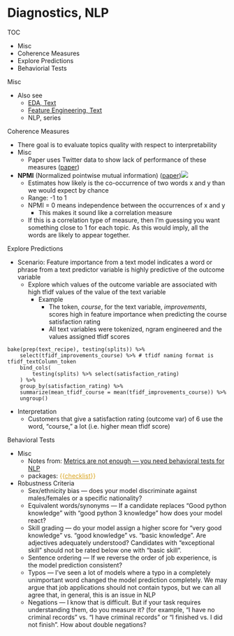 # Diagnostics, NLP

TOC

* Misc
* Coherence Measures
* Explore Predictions
* Behaviorial Tests





Misc

* Also see
	* [EDA, Text](EDA, Text)
	* [Feature Engineering, Text](Feature Engineering, Text)
	* NLP, series



Coherence Measures

* There goal is to evaluate topics quality with respect to interpretability
* Misc
	* Paper uses Twitter data to show lack of performance of these measures ([paper](https://aclanthology.org/2021.naacl-main.300/))
* **NPMI** (Normalized pointwise mutual information) ([paper](https://www.researchgate.net/publication/267306132_Normalized_Pointwise_Mutual_Information_in_Collocation_Extraction))![](./_resources/Diagnostics,_NLP.resources/image.png)
	* Estimates how likely is the co-occurrence of two words x and y than we would expect by chance
	* Range: -1 to 1
	* NPMI = 0 means independence between the occurrences of x and y
		* This makes it sound like a correlation measure
	* If this is a correlation type of measure, then I'm guessing you want something close to 1 for each topic. As this would imply, all the words are likely to appear together.



Explore Predictions

* Scenario: Feature importance from a text model indicates a word or phrase from a text predictor variable is highly predictive of the outcome variable
	* Explore which values of the outcome variable are associated with high tfidf values of the value of the text variable
		* [Example]{.ribbon-highlight}
			* The token, _course_, for the text variable, _improvements_, scores high in feature importance when predicting the course satisfaction rating
			* All text variables were tokenized, ngram engineered and the values assigned tfidf scores

```
bake(prep(text_recipe), testing(splits)) %>%
    select(tfidf_improvements_course) %>% # tfidf naming format is tfidf_textColumn_token
    bind_cols(
        testing(splits) %>% select(satisfaction_rating)
    ) %>%
    group_by(satisfaction_rating) %>%
    summarize(mean_tfidf_course = mean(tfidf_improvements_course)) %>%
    ungroup()
```

* Interpretation
	* Customers that give a satisfaction rating (outcome var) of 6 use the word, "course," a lot (i.e. higher mean tfidf score)


Behavioral Tests

* Misc
	* Notes from: [Metrics are not enough — you need behavioral tests for NLP](https://towardsdatascience.com/metrics-are-not-enough-you-need-behavioral-tests-for-nlp-5e7bb600aa57)
	* packages: [{{]{style='color: goldenrod'}[checklist](https://github.com/marcotcr/checklist){style='color: goldenrod'}[}}]{style='color: goldenrod'}
* Robustness Criteria
	* Sex/ethnicity bias — does your model discriminate against males/females or a specific nationality?
	* Equivalent words/synonyms — If a candidate replaces “Good python knowledge” with “good python 3 knowledge” how does your model react?
	* Skill grading — do your model assign a higher score for “very good knowledge” vs. “good knowledge” vs. “basic knowledge”. Are adjectives adequately understood? Candidates with “exceptional skill” should not be rated below one with “basic skill”.
	* Sentence ordering — If we reverse the order of job experience, is the model prediction consistent?
	* Typos — I’ve seen a lot of models where a typo in a completely unimportant word changed the model prediction completely. We may argue that job applications should not contain typos, but we can all agree that, in general, this is an issue in NLP
	* Negations — I know that is difficult. But if your task requires understanding them, do you measure it? (for example, “I have no criminal records” vs. “I have criminal records” or “I finished vs. I did not finish”. How about double negations?
















